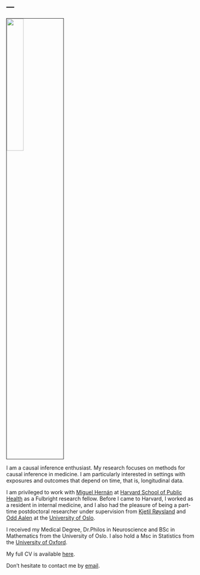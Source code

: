 ---
---

<link rel="stylesheet" href="styles.css" type="text/css">

<img src="cvbildeMJS.jpg" style="width:30%; border:0.1px solid; margin-right: 30 px; ; margin-left: 30 px" align="center">

I am a causal inference enthusiast. My research focuses on methods for causal inference in medicine. I am particularly interested in settings with exposures and outcomes that depend on time, that is, longitudinal data.

I am privileged to work with [Miguel Hernán](https://www.hsph.harvard.edu/miguel-hernan/) at [Harvard School of Public Health](https://www.hsph.harvard.edu/) as a Fulbright research fellow. Before I came to Harvard, I worked as a resident in internal medicine, and I also had the pleasure of being a part-time postdoctoral researcher under supervision from [Kjetil Røysland](https://www.med.uio.no/imb/english/people/aca/roysland/) and [Odd Aalen](https://www.med.uio.no/imb/english/people/aca/oaalen/) at the [University of Oslo](/https://www.uio.no/english/).

I received my Medical Degree, Dr.Philos in Neuroscience and BSc in Mathematics from the University of Oslo. I also hold a Msc in Statistics from the [University of Oxford](http://www.ox.ac.uk/).

My full CV is available [here](CV_Stensrud.pdf).

Don't hesitate to contact me by [email](contact.html).